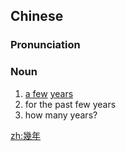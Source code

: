 {{also|几年}}
==Chinese==
{{zh-forms|s=几年}}

===Pronunciation===
{{zh-pron
|m=jǐnián
|cat=n
}}

===Noun===
{{zh-noun}}

# [[a few]] [[year]]s
# for the past few years
# how many years?

[[zh:幾年]]